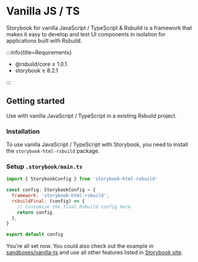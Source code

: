 
# Vanilla JS / TS

Storybook for vanilla JavaScript / TypeScript & Rsbuild is a framework that makes it easy to develop and test UI components in isolation for applications built with Rsbuild.

:::info{title=Requirements}

- @rsbuild/core ≥ 1.0.1
- storybook ≥ 8.2.1

:::

## Getting started

Use with vanilla JavaScript / TypeScript in a existing Rsbuild project.

### Installation

To use vanilla JavaScript / TypeScript with Storybook, you need to install the `storybook-html-rsbuild` package.

<PackageManagerTabs command="install storybook-html-rsbuild -D" />

### Setup `.storybook/main.ts`

```js
import { StorybookConfig } from 'storybook-html-rsbuild'

const config: StorybookConfig = {
  framework: 'storybook-html-rsbuild',
  rsbuildFinal: (config) => {
    // Customize the final Rsbuild config here
    return config
  },
}

export default config
```

You're all set now. You could also check out the example in [sandboxes/vanilla-ts](https://github.com/rspack-contrib/storybook-rsbuild/blob/main/sandboxes/vanilla-ts) and use all other features listed in [Storybook site](https://storybook.js.org/docs).
